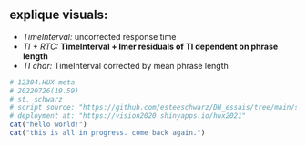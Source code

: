 ## explique visuals:
- *TimeInterval:* uncorrected response time
- *TI + RTC:* **TimeInterval + lmer residuals of TI dependent on phrase length**
- *TI char:* TimeInterval corrected by mean phrase length

```r
# 12304.HUX meta
# 20220726(19.59)
# st. schwarz
# script source: "https://github.com/esteeschwarz/DH_essais/tree/main/sections/hux2021"
# deployment at: "https://vision2020.shinyapps.io/hux2021"
cat("hello world!")
cat("this is all in progress. come back again.")
```
